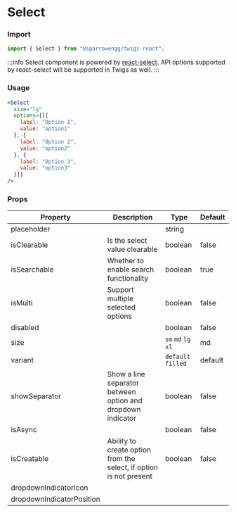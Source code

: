 # Select

### Import

```jsx
import { Select } from "@sparrowengg/twigs-react";
```

:::info
Select component is powered by [react-select](https://react-select.com/home). API options supported by react-select will be supported in Twigs as well.
:::

### Usage 
```jsx live
<Select
  size="lg"
  options={[{
    label: "Option 1",
    value: "option1"
  }, {
    label: "Option 2",
    value: "option2"
  }, {
    label: "Option 3",
    value: "option3"
  }]}
/>
```

### Props
| Property                  | Description                                                        | Type           | Default |
|---------------------------|--------------------------------------------------------------------|----------------|---------|
| placeholder               |                                                                    | string         |         |
| isClearable               | Is the select value clearable                                      | boolean        | false   |
| isSearchable              | Whether to enable search functionality                             | boolean        | true    |
| isMulti                   | Support multiple selected options                                  | boolean        | false   |
| disabled                  |                                                                    | boolean        | false    |
| size                      |                                                                    | `sm` `md` `lg` `xl`    | md      |
| variant                   |                                                                    | `default` `filled` | default |
| showSeparator             | Show a line separator between option and dropdown indicator        | boolean        | false   |
| isAsync                   |                                                                    | boolean        | false   |
| isCreatable               | Ability to create option from the select, if option is not present | boolean        | false   |
| dropdownIndicatorIcon     |                                                                    |                |         |
| dropdownIndicatorPosition |                                                                    |                |         |